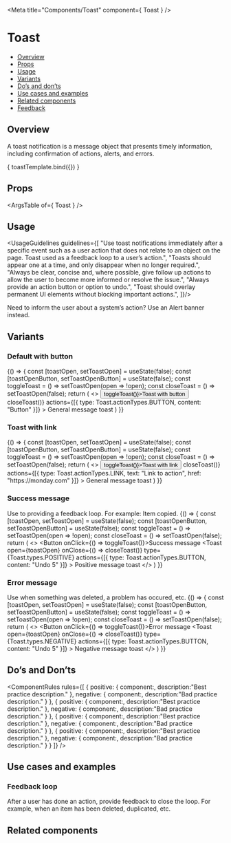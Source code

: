 
<Meta
  title="Components/Toast"
  component={ Toast }
/>

<!--- Component template -->


<!--- Component documentation -->

# Toast
- [Overview](#overview)
- [Props](#props)
- [Usage](#usage)
- [Variants](#variants)
- [Do’s and don’ts](#dos-and-donts)
- [Use cases and examples](#use-cases-and-examples)
- [Related components](#related-components)
- [Feedback](#feedback)

## Overview
A toast notification is a message object that presents timely information, including confirmation of actions, alerts, and errors.

<Canvas>
  <Story name="Overview"
         args={ {prop1: "prop's default value", prop2: "prop's default value"} }>
    { toastTemplate.bind({}) }
  </Story>
</Canvas>

## Props
<ArgsTable of={ Toast } />

## Usage
<UsageGuidelines guidelines={[
  "Use toast notifications immediately after a specific event such as a user action that does not relate to an object on the page. Toast used as a feedback loop to a user’s action.",
  "Toasts should appear one at a time, and only disappear when no longer required.",
  "Always be clear, concise and, where possible, give follow up actions to allow the user to become more informed or resolve the issue.",
  "Always provide an action button or option to undo.",
  "Toast should overlay permanent UI elements without blocking important actions.",
]}/>

<Tip title="Check yourself">Need to inform the user about a system’s action? Use an <Link href="/?path=/docs/components-alertbanner--overview">Alert banner</Link> instead.</Tip>

## Variants
### Default with button
<Canvas>
  <Story name="Default with button">
    {() => {
      const [toastOpen, setToastOpen] = useState(false);
      const [toastOpenButton, setToastOpenButton] = useState(false);
      const toggleToast = () => setToastOpen(open => !open);
      const closeToast = () => setToastOpen(false);
      return (
        <>
          <Button onClick={() => toggleToast()}>Toast with button</Button>
          <Toast
            open={toastOpen}
            onClose={() => closeToast()}
            actions={[{ type: Toast.actionTypes.BUTTON, content: "Button" }]}
          >
            General message toast
          </Toast>
        </>
      )
    }}
  </Story>
</Canvas>

### Toast with link
<Canvas>
  <Story name="Toast with link">
    {() => {
      const [toastOpen, setToastOpen] = useState(false);
      const [toastOpenButton, setToastOpenButton] = useState(false);
      const toggleToast = () => setToastOpen(open => !open);
      const closeToast = () => setToastOpen(false);
      return (
        <>
          <Button onClick={() => toggleToast()}>Toast with link</Button>
          <Toast
            open={toastOpen}
            onClose={() => closeToast()}
             actions={[{ type: Toast.actionTypes.LINK, text: "Link to action", href: "https://monday.com" }]}
          >
            General message toast
          </Toast>
        </>
      )
    }}
  </Story>
</Canvas>

### Success message
Use to providing a feedback loop. For example: Item copied.
<Canvas>
  <Story name="Success message">
    {() => {
      const [toastOpen, setToastOpen] = useState(false);
      const [toastOpenButton, setToastOpenButton] = useState(false);
      const toggleToast = () => setToastOpen(open => !open);
      const closeToast = () => setToastOpen(false);
      return (
        <>
          <Button onClick={() => toggleToast()}>Success message</Button>
          <Toast
            open={toastOpen}
            onClose={() => closeToast()}
            type={Toast.types.POSITIVE}
            actions={[{ type: Toast.actionTypes.BUTTON, content: "Undo 5" }]}
          >
           Positive message toast
          </Toast>
        </>
      )
    }}
  </Story>
</Canvas>

### Error message
Use when something was deleted, a problem has occured, etc.
<Canvas>
  <Story name="Error message">
    {() => {
      const [toastOpen, setToastOpen] = useState(false);
      const [toastOpenButton, setToastOpenButton] = useState(false);
      const toggleToast = () => setToastOpen(open => !open);
      const closeToast = () => setToastOpen(false);
      return (
        <>
          <Button onClick={() => toggleToast()}>Error message</Button>
          <Toast
            open={toastOpen}
            onClose={() => closeToast()}
            type={Toast.types.NEGATIVE}
            actions={[{ type: Toast.actionTypes.BUTTON, content: "Undo 5" }]}
          >
           Negative message toast
          </Toast>
        </>
      )
    }}
  </Story>
</Canvas>

## Do’s and Don’ts
<ComponentRules
  rules={[
    {
      positive: {
        component:<Toast />,
        description:"Best practice description."
      },
      negative: {
        component:<Toast />,
        description:"Bad practice description."
      }
    },
    {
      positive: {
        component:<Toast />,
        description:"Best practice description."
      },
      negative: {
        component:<Toast />,
        description:"Bad practice description."
      }
    },
    {
      positive: {
        component:<Toast />,
        description:"Best practice description."
      },
      negative: {
        component:<Toast />,
        description:"Bad practice description."
      }
    },
    {
      positive: {
        component:<Toast />,
        description:"Best practice description."
      },
      negative: {
        component:<Toast />,
        description:"Bad practice description."
      }
    }
  ]}
/>


## Use cases and examples

### Feedback loop
After a user has done an action, provide feedback to close the loop. For example, when an item has been deleted, duplicated, etc.
<Canvas>
  <Story name="Feedback loop">
    <Toast />
    <Toast />
  </Story>
</Canvas>

## Related components
<RelatedComponents componentsNames={[ALERT_BANNER,TOOLTIP,ATTENTION_BOX]} />